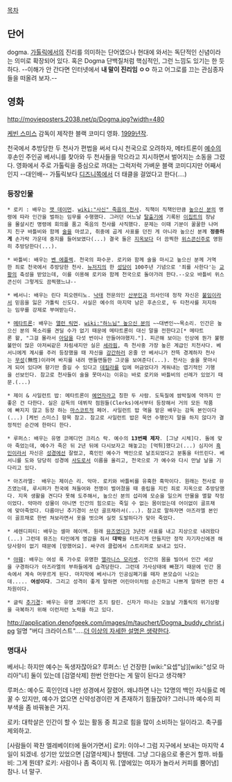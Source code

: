 [[목차]]
== 단어 ==
dogma. [[가톨릭]]에서의 진리를 의미하는 단어였으나 현대에 와서는 독단적인 신념이라는 의미로 확장되어 있다. 혹은 Dogma 단백질처럼 핵심적인, 그런 느낌도 있기는 한 듯 하다.
--이해가 안 간다면 인터넷에서 '''내 말이 진리임 ㅇㅇ''' 하고 어그로를 끄는 관심종자들을 떠올려 보자.--
== 영화 ==
http://movieposters.2038.net/p/Dogma.jpg?width=480

[[케빈 스미스]] 감독이 제작한 블랙 코미디 영화. [[1999년]]작.

천국에서 추방당한 두 천사가 편법을 써서 다시 천국으로 오려하자, 메타트론이 [[예수]]의 후손인 주인공 베서니를 찾아와 두 천사들을 막으라고 지시하면서 벌어지는 소동을 그렸다. 영화에서 주로 가톨릭을 중심으로 까대는 그럭저럭 가벼운 블랙 코미디지만 어째서인지 --대인배-- 가톨릭보다 [[디즈니]]쪽에서 더 태클을 걸었다고 한다(....)

=== 등장인물 ===
 * 로키 : 배우는 [[맷 데이먼]]. [[wiki:"사신" 죽음의 천사]]. 직책이 직책인만큼 [[높으신 분]]의 명령에 따라 인간을 벌하는 임무를 수행했다. 그러던 어느날 [[탈출기]]에 기록된 [[이집트]]의 장남을 몰살시킨 명령에 회의를 품고 죽음의 천사를 사직했다. 문제는 이때 기분이 꿀꿀한 나머지 친구 바틀비와 함께 [[술]]을 마셨고, 취중에 곱게 사표를 던진 게 아니라 높으신 분께 '''정중하게''' 손가락 가운데 중지를 들어보였다(...) 결국 둘은 [[지옥]]보다 더 끔찍한 [[위스콘신]]주로 영원히 추방당한다(...). 

 * 바틀비: 배우는 [[벤 에플렉]]. 천국의 파수꾼. 로키와 함께 술을 마시고 높으신 분께 거역한 죄로 천국에서 추방당한 천사. [[뉴저지]]의 한 [[성당]]이 100주년 기념으로 '죄를 사한다'는 [[교황]]의 축성을 받았는데, 이를 이용해 로키와 함께 천국으로 돌아가려 한다.--오오 바틀비 위스콘신이 그렇게도 끔찍했느냐--

 * 베서니: 배우는 린다 피오렌티노. [[낙태]] 전문의인 [[산부인과]] 의사인데 정작 자신은 [[불임]]이라서 믿음을 잃은 가톨릭 신도다. 사실은 예수의 마지막 남은 후손으로, 두 타천사를 저지하는 임무를 강제로 부여받는다.

 * [[메타트론]]: 배우는 [[앨런 릭먼]]. [[wiki:"하느님" 높으신 분]]의 ~~대변인~~목소리. 인간은 높으신 분의 목소리를 견딜 수가 없기 때문에 메타트론이 대신 말을 전한다고[* 메타트론 왈, "그걸 몰라서 [[아담]]을 다섯 번이나 만들어야했지."]. 피곤해 보이는 인상에 뭔가 불평불만이 많은 아저씨같은 차림새지만 실은 [[세라핌]], 즉 천사중 가장 높은 계급인 치천사다. 베서니에게 계시를 주러 등장했을 때 자신을 [[강간]]하러 온줄 안 베서니가 잔뜩 경계하자 천사는 [[무성]](無性)이라며 바지를 내려 맨들맨들한 그곳을 보여준다(...). 천사는 술을 못마시게 되어 있다며 향기만 즐길 수 있다고 [[데킬라]]를 입에 머금었다가 게워내는 엽기적인 기행을 선보인다. 참고로 천사들이 술을 못마시는 이유는 바로 로키와 바틀비의 선례가 있었기 때문.(...)  

 * 제이 & 사일런트 밥: 메타트론이 [[예언자]]라고 칭한 두 사람. 도둑질에 쌈박질에 약까지 안좋은 건 다한다. 실은 감독의 데뷔작 점원들(Clerks)에서부터 등장해서 거의 모든 작품에 빠지지 않고 등장 하는 [[마스코트적]] 페어. 사일런트 밥 역을 맡은 배우는 감독 본인이다(...) [케빈 스미스] 항목 참고. 참고로 사일런트 밥은 묵언 수행인지 말을 하지 않다가 결정적인 순간에 한마디 한다.

 * 루퍼스: 배우는 유명 코메디언 크리스 락. 예수의 '''13번째 제자'''. [그냥 시체]다. 돌에 맞아 죽었는데, 예수가 죽은 뒤 2년 뒤에 다시보자고 해놓고는 [먹튀]했다고(...) 심지어 [[흑인]]이라서 자신은 [[성경]]에선 잘렸고, 흑인인 예수가 백인으로 날조되었다고 분통을 터뜨린다. 베서니를 도와 당당히 성경에 [[사도]]로서 이름을 올리고, 천국으로 가 예수와 다시 만날 날을 기다리고 있다.

 * 아즈라엘:  배우는 제이슨 리. 악마. 로키와 바틀비를 유혹한 흑막이다. 원래는 천사로 뮤즈였는데, 루시퍼가 천국에 쳐들어와 전쟁이 벌어졌을 때 중립을 지킨 죄로 지옥으로 추방당했다. 지옥 생활을 견디다 못해 도주해서, 높으신 분의 섭리에 모순을 일으켜 만물을 멸할 작정이었다. 악마라 성물이 아니면 인간의 힘으로는 죽일 수 없는 몸이었는데 어이없이 골프채에 맞아죽었다. 다름아닌 추기경이 쓰던 골프채라서(...). 참고로 말하자면 아즈라엘 본인이 골프채로 한번 쳐보라면서 옷을 벗으며 실컷 도발하다가 맞아 죽었다.

 * 세렌디피티: 배우는 셀마 헤이엑. 원래 [[뮤즈]]였다가 3년전 사표를 내고 지상으로 내려왔다(...) 그런데 뮤즈는 타인에게 영감을 줘서 '''대박'''을 터뜨리게 만들지만 정작 자기자신에겐 해당사항이 없기 때문에 [망했어요]. 싸구려 클럽에서 스트리퍼로 보내고 있다.

 * [[야훼]]: 배우는 여성 록 가수로 유명한 [[앨라니스 모리셋]]. 인간의 몸을 빌어서 인간 세상을 구경하다가 아즈라엘의 부하들에게 습격당한다. 그런데 가사상태에 빠졌기 때문에 인간 몸속에서 계속 머무르게 된다. 마지막에 베서니가 인공심폐기를 떼자 본모습이 나오는데..... '''여성이다'''. 그리고 성격이 좋게 말하면 어린아이처럼 순진하고 나쁘게 말하면 완전 4차원이다. 

 * 글릭 [[추기경]]: 배우는 유명 코메디언 조지 칼린. 신자가 떠나는 오늘날 가톨릭의 위기상황을 극복하기 위해 이런저런 노력을 하고 있다.
http://application.denofgeek.com/images/m/tauchert/Dogma_buddy_christ.jpg
일명 "버디 크라이스트".....[[더 이상의 자세한 설명은 생략한다]].

=== 명대사 ===
베서니: 하지만 예수는 독생자잖아요?
루퍼스: 넌 건장한 [wiki:"요셉"남][wiki:"성모 마리아"녀] 둘이 있는데 [검열삭제] 한번 안한다는 게 말이 된다고 생각해? 

루퍼스: 예수도 흑인인데 나만 성경에서 잘렸어. 왜냐하면 나는 12명의 백인 자식들로 메꿀 수 있지만, 예수가 없으면 신약성경이란 게 존재하기 힘들잖아? 그러니까 예수의 피부색을 좀 바꿔놓은 거지.

로키: 대학살은 인간이 할 수 있는 활동 중 최고로 힘을 많이 소비하는 일이라고. 축구를 제외하고.

[사람들이 꽉찬 엘레베이터에 들어가면서]
로키: 이야~! 그럼 지구에서 보내는 마지막 4일이 되겠네.  성기만 있었으면 [검열삭제]나 할텐데.  그냥 그다음으로 좋은거 할까.
바틀비: 그게 뭔데?
로키: 사람이나 좀 죽이지 뭐. [옆에있는 여자가 놀라서 커피를 뿜어냄]  참나.  너 말구.
